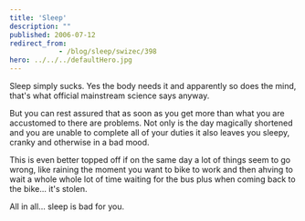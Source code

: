 ```yaml
---
title: 'Sleep'
description: ""
published: 2006-07-12
redirect_from: 
            - /blog/sleep/swizec/398
hero: ../../../defaultHero.jpg
---
```

Sleep simply sucks. Yes the body needs it and apparently so does the mind, that&#x27;s what official mainstream science says anyway.

But you can rest assured that as soon as you get more than what you are accustomed to there are problems. Not only is the day magically shortened and you are unable to complete all of your duties it also leaves you sleepy, cranky and otherwise in a bad mood.

This is even better topped off if on the same day a lot of things seem to go wrong, like raining the moment you want to bike to work and then ahving to wait a whole whole lot of time waiting for the bus plus when coming back to the bike... it&#x27;s stolen.

All in all... sleep is bad for you.
